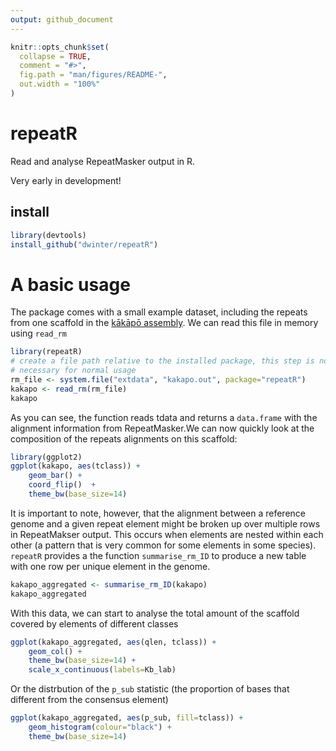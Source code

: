 ```yaml
---
output: github_document
---
```


<!-- README.md is generated from README.Rmd. Please edit that file -->

```r
knitr::opts_chunk$set(
  collapse = TRUE,
  comment = "#>",
  fig.path = "man/figures/README-",
  out.width = "100%"
)
```

# repeatR

Read and analyse RepeatMasker output in R. 

Very early in development!

## install

```r
library(devtools)
install_github("dwinter/repeatR")
```

# A basic usage

The package comes with a small example dataset, including the repeats from one
scaffold in the [kākāpō assembly](https://www.ncbi.nlm.nih.gov/assembly/GCF_004027225.2/).
We can read this file in memory using `read_rm`

```r
library(repeatR)
# create a file path relative to the installed package, this step is not
# necessary for normal usage
rm_file <- system.file("extdata", "kakapo.out", package="repeatR")
kakapo <- read_rm(rm_file)
kakapo
```

As you can see, the function reads tdata and returns a `data.frame` with the
alignment information from RepeatMasker.We can now quickly look at the 
composition of the repeats alignments on this scaffold:

```r
library(ggplot2)
ggplot(kakapo, aes(tclass)) + 
    geom_bar() + 
    coord_flip()  + 
    theme_bw(base_size=14) 
```

It is important to note, however, that the alignment between a reference genome
and a given repeat element might be broken up over multiple rows in RepeatMakser
output. This occurs when elements are nested within each other (a pattern that
is very common for some elements in some species). `repeatR` provides a the
function `summarise_rm_ID` to produce a new table with one row per unique
element in the genome.

```r
kakapo_aggregated <- summarise_rm_ID(kakapo)
kakapo_aggregated
```

With this data, we can start to analyse the total amount of the scaffold covered
by elements of different classes

```r
ggplot(kakapo_aggregated, aes(qlen, tclass)) +
    geom_col() +
    theme_bw(base_size=14) +
    scale_x_continuous(labels=Kb_lab) 
```

Or the distrbution of the `p_sub` statistic (the proportion of bases that
different from the consensus element)

```r
ggplot(kakapo_aggregated, aes(p_sub, fill=tclass)) +
    geom_histogram(colour="black") +
    theme_bw(base_size=14) 
```

